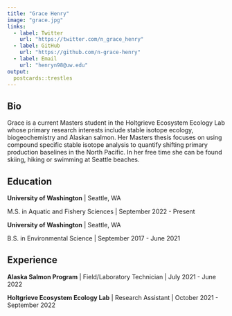```yaml
---
title: "Grace Henry"
image: "grace.jpg"
links:
  - label: Twitter
    url: "https://twitter.com/n_grace_henry"
  - label: GitHub
    url: "https://github.com/n-grace-henry"
  - label: Email
    url: "henryn98@uw.edu"
output:
  postcards::trestles
---
```

 
## Bio

Grace is a current Masters student in the Holtgrieve Ecosystem Ecology Lab whose primary research interests include stable isotope ecology, biogeochemistry and Alaskan salmon. Her Masters thesis focuses on using compound specific stable isotope analysis to quantify shifting primary production baselines in the North Pacific. In her free time she can be found skiing, hiking or swimming at Seattle beaches. 

## Education

**University of Washington** | Seattle, WA

M.S. in Aquatic and Fishery Sciences | September 2022 - Present

**University of Washington** | Seattle, WA

B.S. in Environmental Science | September 2017 - June 2021

## Experience

**Alaska Salmon Program** | Field/Laboratory Technician | July 2021 - June 2022

**Holtgrieve Ecosystem Ecology Lab** | Research Assistant | October 2021 - September 2022
